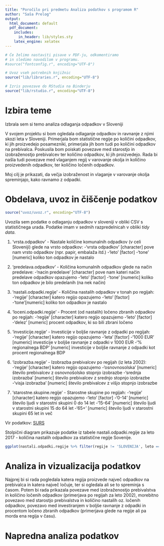 ```yaml
---
title: "Poročilo pri predmetu Analiza podatkov s programom R"
author: "Saša Prelog"
output:
  html_document: default
  pdf_document:
    includes:
      in_header: lib/styles.sty
    latex_engine: xelatex
---
```


```r
# Če želimo nastaviti pisave v PDF-ju, odkomentiramo
# in sledimo navodilom v programu.
#source("fontconfig.r", encoding="UTF-8")

# Uvoz vseh potrebnih knjižnic
source("lib/libraries.r", encoding="UTF-8")
```

```r
# Izris povezave do RStudia na Binderju
source("lib/rstudio.r", encoding="UTF-8")
```

# Izbira teme

Izbrala sem si temo analiza odlaganja odpadkov v Sloveniji

V svojem projektu si bom ogledala odlaganje odpadkov in ravnanje z njimi skozi leta v Sloveniji. Primerjala bom statistične regije po količini odpadkov, ki jih proizvedejo posamezniki, primerjala jih bom tudi po količini odpadkov na prebivalca. Poskusila bom poiskati povezave med starostjo in izobraženostjo prebivalcev ter količino odpadkov, ki jih proizvedejo. Rada bi našla tudi povezave med vlaganjem regij v varovanje okolja in količino proizvedenih odpadkov, ter količino ločenih odpadkov.

Moj cilj je prikazati, da večja izobraženost in vlaganje v varovanje okolja spreminjajo, kako ravnamo z odpadki.



# Obdelava, uvoz in čiščenje podatkov

```r
source("uvoz/uvoz.r", encoding="UTF-8")
```

Uvozila sem podatke o odlaganju odpadkov v sloveniji v obliki CSV s statističnega urada. Podatke imam v sedmih razpredelnicah v obliki *tidy data*.

1. 'vrsta.odpadkov' - Nastale količine komunalnih odpadkov (v celi Sloveniji) glede na vrsto odpadkov:
  -'vrsta odpadkov' [character] pove nam vrsto odpadkov (npr. papir, embalaža itd.)
  -'leto' [factor] 
  -'tone' [numeric] koliko ton odpadkov je nastalo
  
2. 'predelava.odpadkov' - Količina komunalnih odpadkov glede na način predelave: 
  -'nacin predelave' [character] pove nam kateri način predelave odpadkov opazujemo
  -'leto' [factor]
  -'tone' [numeric] koliko ton odpadkov je bilo predelanih (na nek način)

3. 'nastali.odpadki.regije' - Količina nastalih odpadkov v tonah po regijah: 
  -'regije' [character] katero regijo opazujemo
  -'leto' [factor]
  -'tone'[numeric] koliko ton odpadkov je nastalo

4. 'loceni.odpadki.regije' - Procent (od nastalih) ločeno zbranih odpadkov po regijah:
  -'regije' [character] katero regijo opazujemo
  -'leto' [factor]
  -'delez' [numeric] procent odpadkov, ki so bili zbrani ločeno

5. 'investicije.regije' - Investicije v boljše ravnanje z odpadki po regijah:
  -'regije' [character] katero regijo opazujemo
  -'leta' [factor]
  -'1000 EUR' [numeric] investicije v boljše ravnanje z odpadki v 1000 EUR
  -'% regionalnega BDP' [numeric] investicije v boljše ravnanje z odpadki kot procent regionalnega BDP

6. 'izobrazba.regije' - Izobrazba prebivalcev po regijah (iz leta 2002): 
  -'regije' [character] katero regijo opazujemo
  -'osnovnosolska' [numeric] število prebivalcev z osnovnošolsko stopnjo izobrazbe
  -'srednja izobrazba' [numeric] število prebivalcev z srednjo stopnjo izobrazbe
  -'visja izobrazba' [numeric] število prebivalcev z višjo stopnjo izobrazbe

7. 'starostne.skupine.regije' - Starostne skupine po regijah: 
  -'regije' [character] katero regijo opazujemo
  -'leto' [factor]
  -'0-14' [numeric] število ljudi v starostni skupini 0 do 14 let
  -'15-64' [numeric] število ljudi v starostni skupini 15 do 64 let
  -'65+' [numeric] število ljudi v starostni skupini 65 let in več

Vir podatkov: [SURS](https://pxweb.stat.si/pxweb/Database/Okolje/Okolje.asp)

Stolpični diagram prikazuje podatke iz tabele nastali.odpadki.regije za leto 2017 - količina nastalih odpadkov za statistične regije Sovenije.

```r
ggplot(nastali.odpadki.regije %>% filter(regije != 'SLOVENIJA', leto == 2017)) + aes(x=regije, y=tone) + geom_col() + xlab("Statistične regije") + ylab("Nastali odpadki (tone)") + ggtitle("Stolpični diagram nastalh odpadkov v letu 2017 za statistične regije Slovenije") +  theme(axis.text.x = element_text(angle = 90, vjust = 0.3, hjust=1))

```

# Analiza in vizualizacija podatkov

Najprej bi si rada pogledala katera regija proizvede največ odpadkov na prebivalca in katera največ ločuje, ter si ogledala ali se to spreminja s časom.
Potem bi rada prikazala povezave med izobraženostjo prebivalstva in količino ločenih odpadkov (primerjava po regijah za leto 2002), morebitno povezavo med starostjo prebivalstva in količino nastalih oz. ločenih odpadkov, povezavo med investiranjem v boljše ravnanje z odpadki  in procentom ločeno zbranih odpadkov (primerjava glede na regije ali pa morda ena regija v času).

# Napredna analiza podatkov


